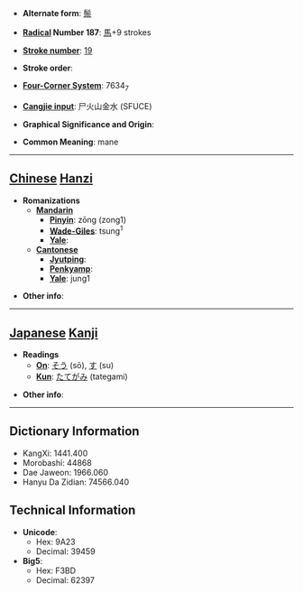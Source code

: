 * '''Alternate form''': [[鬃]]

* '''[[Wiktionary:Chinese radical index| Radical]] Number 187''': [[Wiktionary:Chinese radical index 馬|馬]]+9 strokes

* '''[[Wiktionary:Chinese total strokes index|Stroke number]]''': [[Wiktionary:Chinese total strokes index 19|19]]

* '''Stroke order''': 

* '''[[Wiktionary:Chinese four corner index|Four-Corner System]]''': 7634<sub>7</sub>

* '''[[Wiktionary:Chinese Cangjie index|Cangjie input]]''': 尸火山金水 (SFUCE)

* '''Graphical Significance and Origin''': 

* '''Common Meaning''': mane

----

== [[Chinese]] [[Hanzi]] ==

* '''Romanizations'''
** '''[[Mandarin]]'''
*** '''[[Pinyin]]''': zōng (zong1)
*** '''[[Wade-Giles]]''': tsung<sup>1</sup>
*** '''[[Yale]]''': 
** '''[[Cantonese]]'''
*** '''[[Jyutping]]''':
*** '''[[Penkyamp]]''': 
*** '''[[Yale]]''': jung1

* '''Other info''': 

----

== [[Japanese]] [[Kanji]] ==

* '''Readings'''
** '''[[On]]''': [[そう]] (sō), [[す]] (su)
** '''[[Kun]]''': [[たてがみ]] (tategami)

* '''Other info''':  

----

== Dictionary Information ==

* KangXi: 1441.400
* Morobashi: 44868
* Dae Jaweon: 1966.060
* Hanyu Da Zidian: 74566.040

== Technical Information ==

* '''Unicode''':
** Hex: 9A23
** Decimal: 39459
* '''Big5''':
** Hex: F3BD
** Decimal: 62397